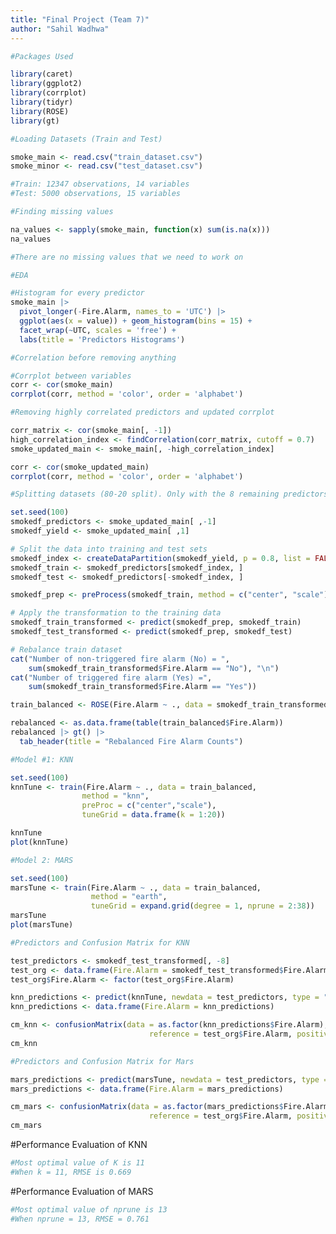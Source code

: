 ```yaml
---
title: "Final Project (Team 7)"
author: "Sahil Wadhwa"
---
```


```r
#Packages Used

library(caret)
library(ggplot2)
library(corrplot)
library(tidyr)
library(ROSE)
library(gt)
```

```r
#Loading Datasets (Train and Test)

smoke_main <- read.csv("train_dataset.csv")
smoke_minor <- read.csv("test_dataset.csv")

#Train: 12347 observations, 14 variables
#Test: 5000 observations, 15 variables
```

```r
#Finding missing values

na_values <- sapply(smoke_main, function(x) sum(is.na(x)))
na_values

#There are no missing values that we need to work on
```
```r
#EDA

#Histogram for every predictor
smoke_main |>
  pivot_longer(-Fire.Alarm, names_to = 'UTC') |>
  ggplot(aes(x = value)) + geom_histogram(bins = 15) + 
  facet_wrap(~UTC, scales = 'free') + 
  labs(title = 'Predictors Histograms')
```
```r
#Correlation before removing anything

#Corrplot between variables 
corr <- cor(smoke_main)
corrplot(corr, method = 'color', order = 'alphabet')
```
```r
#Removing highly correlated predictors and updated corrplot

corr_matrix <- cor(smoke_main[, -1])
high_correlation_index <- findCorrelation(corr_matrix, cutoff = 0.7)
smoke_updated_main <- smoke_main[, -high_correlation_index]

corr <- cor(smoke_updated_main)
corrplot(corr, method = 'color', order = 'alphabet')
```

```r
#Splitting datasets (80-20 split). Only with the 8 remaining predictors

set.seed(100)
smokedf_predictors <- smoke_updated_main[ ,-1]
smokedf_yield <- smoke_updated_main[ ,1]

# Split the data into training and test sets
smokedf_index <- createDataPartition(smokedf_yield, p = 0.8, list = FALSE)
smokedf_train <- smokedf_predictors[smokedf_index, ]
smokedf_test <- smokedf_predictors[-smokedf_index, ]

smokedf_prep <- preProcess(smokedf_train, method = c("center", "scale"))

# Apply the transformation to the training data
smokedf_train_transformed <- predict(smokedf_prep, smokedf_train)
smokedf_test_transformed <- predict(smokedf_prep, smokedf_test)

# Rebalance train dataset
cat("Number of non-triggered fire alarm (No) = ", 
    sum(smokedf_train_transformed$Fire.Alarm == "No"), "\n") 
cat("Number of triggered fire alarm (Yes) =", 
    sum(smokedf_train_transformed$Fire.Alarm == "Yes"))

train_balanced <- ROSE(Fire.Alarm ~ ., data = smokedf_train_transformed)$data

rebalanced <- as.data.frame(table(train_balanced$Fire.Alarm)) 
rebalanced |> gt() |> 
  tab_header(title = "Rebalanced Fire Alarm Counts")
```

```r
#Model #1: KNN

set.seed(100)
knnTune <- train(Fire.Alarm ~ ., data = train_balanced,
                method = "knn",
                preProc = c("center","scale"),
                tuneGrid = data.frame(k = 1:20))

knnTune
plot(knnTune)
```
```r
#Model 2: MARS

set.seed(100)
marsTune <- train(Fire.Alarm ~ ., data = train_balanced,
                  method = "earth",
                  tuneGrid = expand.grid(degree = 1, nprune = 2:38))
marsTune
plot(marsTune)
```
```r
#Predictors and Confusion Matrix for KNN

test_predictors <- smokedf_test_transformed[, -8]
test_org <- data.frame(Fire.Alarm = smokedf_test_transformed$Fire.Alarm)
test_org$Fire.Alarm <- factor(test_org$Fire.Alarm)

knn_predictions <- predict(knnTune, newdata = test_predictors, type = "raw")
knn_predictions <- data.frame(Fire.Alarm = knn_predictions)

cm_knn <- confusionMatrix(data = as.factor(knn_predictions$Fire.Alarm),
                               reference = test_org$Fire.Alarm, positive = "Yes")
cm_knn
```


```r
#Predictors and Confusion Matrix for Mars

mars_predictions <- predict(marsTune, newdata = test_predictors, type = "raw")
mars_predictions <- data.frame(Fire.Alarm = mars_predictions)

cm_mars <- confusionMatrix(data = as.factor(mars_predictions$Fire.Alarm),
                               reference = test_org$Fire.Alarm, positive = "Yes")
cm_mars
```

#Performance Evaluation of KNN

```r
#Most optimal value of K is 11
#When k = 11, RMSE is 0.669
```

#Performance Evaluation of MARS

```r
#Most optimal value of nprune is 13
#When nprune = 13, RMSE = 0.761
```







